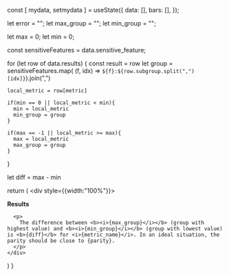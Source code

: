
  const [ mydata, setmydata ] = useState({
    data: [],
    bars: [],
  });

  let error = "";
  let max_group = "";
  let min_group = "";

  let max = 0;
  let min = 0;

  const sensitiveFeatures = data.sensitive_feature;

  for (let row of data.results) {
    const result = row
    let group = sensitiveFeatures.map( (f, idx) => `${f}:${row.subgroup.split(",")[idx]}`).join(",")

    local_metric = row[metric]

    if(min == 0 || local_metric < min){
      min = local_metric
      min_group = group
    }

    if(max == -1 || local_metric >= max){
      max = local_metric
      max_group = group
    }
  }

  let diff = max - min

  return (
    <div style={{width:"100%"}}>
      <p>
        <b>Results</b>
      </p>

      <p>
        The difference between <b><i>{max_group}</i></b> (group with highest value) and <b><i>{min_group}</i></b> (group with lowest value) is <b>{diff}</b> for <i>{metric_name}</i>. In an ideal situation, the parity should be close to {parity}.
      </p>
    </div>

  )
}